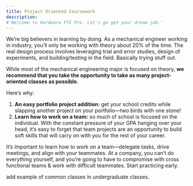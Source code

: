 ```yaml
---
title: Project Oriented Coursework
description:
#'Welcome to Hardware FYI Pro. Let's go get your dream job.'
---
```

We’re big believers in learning by doing. As a mechanical engineer working in industry, you’ll only be working with theory about 20% of the time. The real design process involves leveraging trial and error studies, design of experiments, and building/testing in the field. Basically trying stuff out.

While most of the mechanical engineering major is focused on theory, **we recommend that you take the opportunity to take as many project-oriented classes as possible.**

Here’s why:

1. **An easy portfolio project addition:** get your school credits while slapping another project on your portfolio—two birds with one stone!
2. ********Learn how to work on a team:******** so much of school is focused on the individual. With the constant pressure of your GPA hanging over your head, it’s easy to forget that team projects are an opportunity to build soft skills that will carry on with you for the rest of your career.

It’s important to learn how to work on a team—delegate tasks, drive meetings, and align with your teammates. At a company, you can’t do everything yourself, and you’re going to have to compromise with cross functional teams & work with difficult teammates. Start practicing early.

add example of common classes in undergraduate classes.